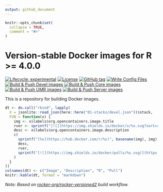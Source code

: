 ```yaml
---
output: github_document
---
```


<!-- README.md is generated from README.Rmd. Please edit that file -->

```r
knitr::opts_chunk$set(
  collapse = TRUE,
  comment = "#>"
)
```

# Version-stable Docker images for R >= 4.0.0

<!-- badges: start -->
[![Lifecycle:
experimental](https://img.shields.io/badge/lifecycle-experimental-orange.svg)](https://www.tidyverse.org/lifecycle/#experimental)
[![License](https://img.shields.io/github/license/mcanouil/docker-versioned)](LICENSE)
[![GitHub tag](https://img.shields.io/github/tag/mcanouil/docker-versioned.svg?label=latest%20tag)](https://github.com/mcanouil/docker-versioned)
[![Write Config Files](https://github.com/mcanouil/docker-versioned/actions/workflows/setup.yml/badge.svg)](https://github.com/mcanouil/docker-versioned/actions/workflows/setup.yml)  
[![Build & Push Devel images](https://github.com/mcanouil/docker-versioned/actions/workflows/devel.yml/badge.svg)](https://github.com/mcanouil/docker-versioned/actions/workflows/devel.yml)
[![Build & Push Core images](https://github.com/mcanouil/docker-versioned/actions/workflows/core.yml/badge.svg)](https://github.com/mcanouil/docker-versioned/actions/workflows/core.yml)
[![Build & Push UMR images](https://github.com/mcanouil/docker-versioned/actions/workflows/umr.yml/badge.svg)](https://github.com/mcanouil/docker-versioned/actions/workflows/umr.yml)
[![Build & Push Server images](https://github.com/mcanouil/docker-versioned/actions/workflows/server.yml/badge.svg)](https://github.com/mcanouil/docker-versioned/actions/workflows/server.yml)
<!-- badges: end -->

This is a repository for building Docker images.

```r
dt <- do.call("rbind", lapply(
  X = jsonlite::read_json(here::here("01-stacks/devel.json"))$stack,
  FUN = function(x) {
    img <- x$labels$org.opencontainers.image.title
    rver <- sprintf("[![](https://img.shields.io/docker/v/%s.svg?sort=semver&label=latest)](https://hub.docker.com/r/%s)", img, img)
    desc <- x$labels$org.opencontainers.image.description
    c(
      sprintf("[%s](https://hub.docker.com/r/%s)", basename(img), img),
      desc,
      rver,
      sprintf("[![](https://img.shields.io/docker/pulls/%s.svg)](https://hub.docker.com/r/%s)", img, img)
    )
  }
))
colnames(dt) <- c("Image", "Description", "R", "Pull")
knitr::kable(dt, format = "markdown")
```

_Note: Based on [rocker-org/rocker-versioned2](https://github.com/rocker-org/rocker-versioned2) build workflow._
